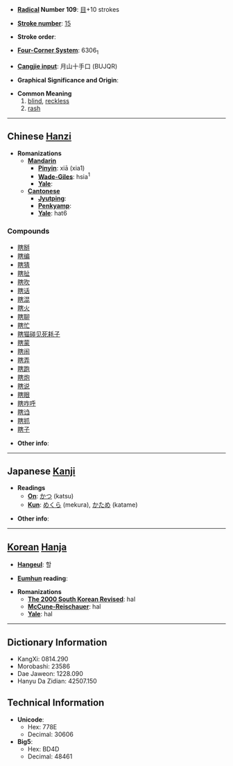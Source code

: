 * '''[[Wiktionary:Chinese radical index| Radical]] Number 109''': [[Wiktionary:Chinese radical index 目|目]]+10 strokes

* '''[[Wiktionary:Chinese total strokes index|Stroke number]]''': [[Wiktionary:Chinese total strokes index 15|15]]

* '''Stroke order''': 

* '''[[Wiktionary:Chinese four corner index|Four-Corner System]]''': 6306<sub>1</sub>

* '''[[Wiktionary:Chinese Cangjie index|Cangjie input]]''': 月山十手口 (BUJQR)

* '''Graphical Significance and Origin''': 

* '''Common Meaning'''
*# [[blind]], [[reckless]]
*# [[rash]]


----

== Chinese [[Hanzi]] ==

* '''Romanizations'''
** '''[[Mandarin]]'''
*** '''[[Pinyin]]''': xiā (xia1)
*** '''[[Wade-Giles]]''': hsia<sup>1</sup>
*** '''[[Yale]]''': 
** '''[[Cantonese]]'''
*** '''[[Jyutping]]''':
*** '''[[Penkyamp]]''': 
*** '''[[Yale]]''': hat6

===Compounds===
*[[瞎掰]]
*[[瞎编]]
*[[瞎猜]]
*[[瞎扯]]
*[[瞎吹]]
*[[瞎话]]
*[[瞎混]]
*[[瞎火]]
*[[瞎聊]]
*[[瞎忙]]
*[[瞎猫碰见死耗子]]
*[[瞎蒙]]
*[[瞎闹]]
*[[瞎弄]]
*[[瞎跑]]
*[[瞎炮]]
*[[瞎说]]
*[[瞎眼]]
*[[瞎咋呼]]
*[[瞎诌]]
*[[瞎抓]]
*[[瞎子]]

* '''Other info''': 

----

== Japanese [[Kanji]] ==

* '''Readings'''
** '''[[On]]''': [[かつ]] (katsu)
** '''[[Kun]]''': [[めくら]] (mekura), [[かため]] (katame)

* '''Other info''':  

----

== [[Korean]] [[Hanja]] ==

* '''[[Hangeul]]''': 할

* '''[[Eumhun]] reading''': 

* '''Romanizations'''
** '''[[The 2000 South Korean Revised Romanization|The 2000 South Korean Revised]]''': hal
** '''[[McCune-Reischauer]]''': hal
** '''[[Yale]]''': hal

----

== Dictionary Information ==

* KangXi: 0814.290
* Morobashi: 23586
* Dae Jaweon: 1228.090
* Hanyu Da Zidian: 42507.150

== Technical Information ==

* '''Unicode''':
** Hex: 778E
** Decimal: 30606
* '''Big5''':
** Hex: BD4D
** Decimal: 48461